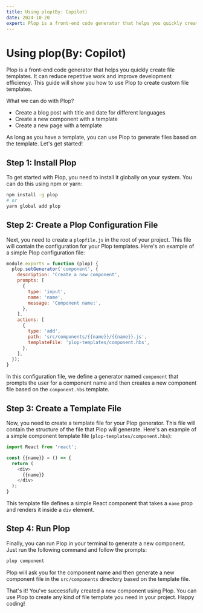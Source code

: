 ```yaml
---
title: Using plop(By: Copilot)
date: 2024-10-20
expert: Plop is a front-end code generator that helps you quickly create file templates. It can reduce repetitive work and improve development efficiency. This guide will show you how to use Plop to create custom file templates.
---
```


# Using plop(By: Copilot)

Plop is a front-end code generator that helps you quickly create file templates. It can reduce repetitive work and improve development efficiency. This guide will show you how to use Plop to create custom file templates.

What we can do with Plop?
- Create a blog post with title and date for different languages
- Create a new component with a template
- Create a new page with a template

As long as you have a template, you can use Plop to generate files based on the template. Let's get started!

## Step 1: Install Plop

To get started with Plop, you need to install it globally on your system. You can do this using npm or yarn:

```bash
npm install -g plop
# or
yarn global add plop
```

## Step 2: Create a Plop Configuration File

Next, you need to create a `plopfile.js` in the root of your project. This file will contain the configuration for your Plop templates. Here's an example of a simple Plop configuration file:

```javascript
module.exports = function (plop) {
  plop.setGenerator('component', {
    description: 'Create a new component',
    prompts: [
      {
        type: 'input',
        name: 'name',
        message: 'Component name:',
      },
    ],
    actions: [
      {
        type: 'add',
        path: 'src/components/{{name}}/{{name}}.js',
        templateFile: 'plop-templates/component.hbs',
      },
    ],
  });
}
  ```

In this configuration file, we define a generator named `component` that prompts the user for a component name and then creates a new component file based on the `component.hbs` template.

## Step 3: Create a Template File

Now, you need to create a template file for your Plop generator. This file will contain the structure of the file that Plop will generate. Here's an example of a simple component template file (`plop-templates/component.hbs`):

```javascript
import React from 'react';

const {{name}} = () => {
  return (
    <div>
      {{name}}
    </div>
  );
}
```

This template file defines a simple React component that takes a `name` prop and renders it inside a `div` element.

## Step 4: Run Plop

Finally, you can run Plop in your terminal to generate a new component. Just run the following command and follow the prompts:

```bash
plop component
```

Plop will ask you for the component name and then generate a new component file in the `src/components` directory based on the template file.

That's it! You've successfully created a new component using Plop. You can use Plop to create any kind of file template you need in your project. Happy coding!
